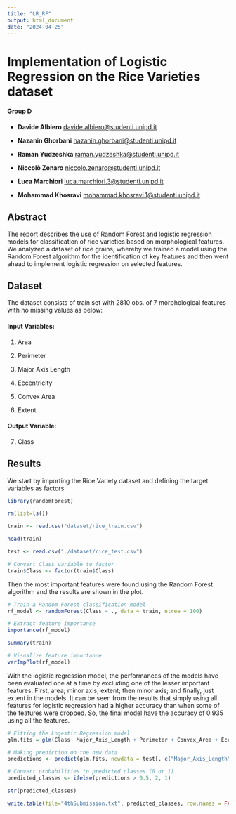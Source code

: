 ```yaml
---
title: "LR_RF"
output: html_document
date: "2024-04-25"
---
```


# Implementation of Logistic Regression on the Rice Varieties dataset

#### Group D

-   **Davide Albiero** [davide.albiero\@studenti.unipd.it](mailto:davide.albiero@studenti.unipd.it)

-   **Nazanin Ghorbani** [nazanin.ghorbani\@studenti.unipd.it](mailto:nazanin.ghorbani@studenti.unipd.it)

-   **Raman Yudzeshka** [raman.yudzeshka\@studenti.unipd.it](mailto:raman.yudzeshka@studenti.unipd.it)

-   **Niccolò Zenaro** [niccolo.zenaro\@studenti.unipd.it](mailto:niccolo.zenaro@studenti.unipd.it)

-   **Luca Marchiori** [luca.marchiori.3\@studenti.unipd.it](mailto:luca.marchiori.3@studenti.unipd.it)

-   **Mohammad Khosravi** [mohammad.khosravi.1\@studenti.unipd.it](mailto:mohammad.khosravi.1@studenti.unipd.it)

## **Abstract**

The report describes the use of Random Forest and logistic regression models for classification of rice varieties based on morphological features. We analyzed a dataset of rice grains, whereby we trained a model using the Random Forest algorithm for the identification of key features and then went ahead to implement logistic regression on selected features.

## Dataset

The dataset consists of train set with 2810 obs. of 7 morphological features with no missing values as below:

#### Input Variables:

1.  Area

2.  Perimeter

3.  Major Axis Length

4.  Eccentricity

5.  Convex Area

6.  Extent

#### Output Variable:

7.  Class

## Results

We start by importing the Rice Variety dataset and defining the target variables as factors.

```r
library(randomForest)
```

```r
rm(list=ls())
```

```r
train <- read.csv("dataset/rice_train.csv") 
```

```r
head(train)
```

```r
test <- read.csv("./dataset/rice_test.csv")
```

```r
# Convert Class variable to factor
train$Class <- factor(train$Class)
```

Then the most important features were found using the Random Forest algorithm and the results are shown in the plot.

```r
# Train a Random Forest classification model
rf_model <- randomForest(Class ~ ., data = train, ntree = 100)
```

```r
# Extract feature importance
importance(rf_model)
```

```r
summary(train)
```

```r
# Visualize feature importance
varImpPlot(rf_model)
```

With the logistic regression model, the performances of the models have been evaluated one at a time by excluding one of the lesser important features. First, area; minor axis; extent; then minor axis; and finally, just extent in the models. It can be seen from the results that simply using all features for logistic regression had a higher accuracy than when some of the features were dropped. So, the final model have the accuracy of 0.935 using all the features.

```r
# Fitting the Logestic Regression model
glm.fits = glm(Class~ Major_Axis_Length + Perimeter + Convex_Area + Eccentricity + Minor_Axis_Length + Extent , data = train , family = binomial)
```

```r
# Making prediction on the new data
predictions <- predict(glm.fits, newdata = test[, c("Major_Axis_Length", "Perimeter", "Convex_Area", "Eccentricity", "Minor_Axis_Length" , "Extent")], type = "response")
```

```r
# Convert probabilities to predicted classes (0 or 1)
predicted_classes <- ifelse(predictions > 0.5, 2, 1)
```

```r
str(predicted_classes)
```

```r
write.table(file="4thSubmission.txt", predicted_classes, row.names = FALSE, col.names = FALSE)
```
